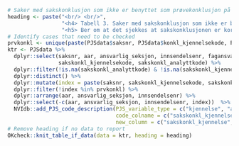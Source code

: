 ```r
# Saker med sakskonklusjon som ikke er benyttet som prøvekonklusjon på noen av prøvene
heading <- paste("<br/> <br/>",
                 "<h4> Tabell 3. Saker med sakskonklusjon som ikke er benyttet som prøvekonklusjon på noen av prøvene </h4>",
                 "<h5> Ber om at det sjekkes at sakskonklusjonen er korrekt. </h5>")
# Identify cases that need to be checked
prvkonkl <- unique(paste(PJSdata$saksnr, PJSdata$konkl_kjennelsekode, PJSdata$konkl_analyttkode, sep = "-"))
ktr <- PJSdata %>%
  dplyr::select(saksnr, aar, ansvarlig_seksjon, innsendelsenr, fagansvarlig_person, 
                sakskonkl_kjennelsekode, sakskonkl_analyttkode) %>%
  dplyr::filter(!is.na(sakskonkl_analyttkode) & !is.na(sakskonkl_kjennelsekode)) %>%
  dplyr::distinct() %>%
  dplyr::mutate(index = paste(saksnr, sakskonkl_kjennelsekode, sakskonkl_analyttkode, sep = "-")) %>%
  dplyr::filter(!index %in% prvkonkl) %>%
  dplyr::arrange(aar, ansvarlig_seksjon, innsendelsenr) %>%
  dplyr::select(-c(aar, ansvarlig_seksjon, innsendelsenr, index))  %>%
  NVIdb::add_PJS_code_description(PJS_variable_type = c("kjennelse", "analytt"),
                                  code_colname = c("sakskonkl_kjennelsekode", "sakskonkl_analyttkode"),
                                  new_column = c("sakskonkl_kjennelse", "sakskonkl_analytt")) 
# Remove heading if no data to report
OKcheck::knit_table_if_data(data = ktr, heading = heading)
```
